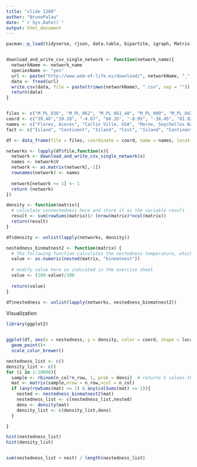 ```yaml
---
title: "slide 1208"
author: "BrunoPalau"
date: "`r Sys.Date()`"
output: html_document
---
```


```r
pacman::p_load(tidyverse, rjson, data.table, bipartite, igraph, Matrix)


download_and_write_csv_single_network <- function(network_name){
  networkName <- network_name
  speciesName <- "yes"
  url <- paste("http://www.web-of-life.es/download/", networkName, "_", speciesName, ".csv", sep = "")
  data <- fread(url)
  write.csv(data, file = paste(trimws(networkName), ".csv", sep = ""))
  return(data)
}


files <- c("M_PL_036", "M_PL_062", "M_PL_061_48", "M_PL_009", "M_PL_042", "M_PL_019", "M_PL_020", "M_PL_045")
coord <- c("39,46","39.28", "-4.67", "68.35", "-0.95", "-36.45", "81.82", "71")
names <- c("Flores, Acores", "Carlin Ville, USA", "Morne, Seychellos National Park","Latnjajaure, Sweden", "Perto Villanil, Isabela Island", "Snowy mountains, Australia", "Hazen Camp, Canada", "Uummannaq Island, Greenland")
fact <- c("Island", "Continent", "Island", "Cost", "Island", "Continent", "Continent", "Cost")

df <- data_frame(file = files, coordinate = coord, name = names, location = fact, I = c(1:8))

networks <- lapply(df$file,function(x){
  network <- download_and_write_csv_single_network(x)
  names <- network$V
  network <- as.matrix(network[,-1])
  rownames(network) <- names
  
  network[network >= 1] <- 1
  return (network)
})
```

```r
density <- function(matrix){
  # calculate connentedness here and store it as the variable result
  result <- sum(rowSums(matrix))/ (nrow(matrix)*ncol(matrix))
  return(result)
}

df$density <- unlist(lapply(networks, density))

```


```r
nestedness_binmatnest2 <- function(matrix) {
  # The following function calculates the nestedness temperature, which ranges between 0 (fully nested) and 100 (not nested)
  value <- as.numeric(nested(matrix, "binmatnest"))
 
  # modify value here as indicated in the exercise sheet
  value <- (100-value)/100
  
  return(value)
}

df$nestedness <- unlist(lapply(networks, nestedness_binmatnest2))

```

Visualization
```r
library(ggplot2)


ggplot(df, aes(x = nestedness, y = density, color = coord, shape = location))+
  geom_point()+
  scale_color_brewer()


```




```r
nestedness_list <- c()
density_list <- c()
for (i in 1:10000){
  sample <- rbinom(n_col*n_row, 1, prob = densi)  # returns 5 values that are integers <= 1, with the probability per trial of 0.6
  mat <- matrix(sample,nrow = n_row,ncol = n_col)
  if (any(rowSums(mat) >= 1) & any(colSums(mat) >= 1)){
    nested <- nestedness_binmatnest2(mat)
    nestedness_list <- c(nestedness_list,nested)
    dens <- density(mat)
    density_list <- c(density_list,dens)
  }

}

hist(nestedness_list)
hist(density_list)


sum(nestedness_list < nest) / length(nestedness_list)
```

